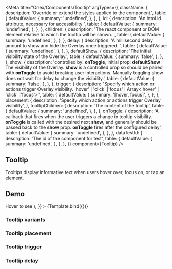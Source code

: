 

<Meta
  title="Onex/Components/Tooltip"
  argTypes={{
    className: {
      description: 'Override or extend the styles applied to the component.',
      table: {
        defaultValue: {
          summary: 'undefined',
        },
      },
    },
    id: {
      description: 'An html id attribute, necessary for accessibility ',
      table: {
        defaultValue: {
          summary: 'undefined',
        },
      },
    },
    children: {
      description:
        'The react component or DOM element relative to which the tooltip will be shown. ',
      table: {
        defaultValue: {
          summary: 'undefined',
        },
      },
    },
    delay: {
      description: 'A millisecond delay amount to show and hide the Overlay once triggered. ',
      table: {
        defaultValue: {
          summary: 'undefined',
        },
      },
    },
    defaultShow: {
      description: 'The initial visibility state of the Overlay.',
      table: {
        defaultValue: {
          summary: 'false',
        },
      },
    },
    show: {
      description:
        'controlled by: <b>onToggle</b>, initial prop: <b>defaultShow</b> The visibility of the Overlay. <b>show</b> is a controlled prop so should be paired with <b>onToggle</b> to avoid breaking user interactions. Manually toggling show does not wait for delay to change the visibility.',
      table: {
        defaultValue: {
          summary: 'false',
        },
      },
    },
    trigger: {
      description:
        "Specify which action or actions trigger Overlay visibility. 'hover' | 'click' |'focus' | Array<'hover' | 'click' |'focus'>",
      table: {
        defaultValue: {
          summary: '[hover, focus]',
        },
      },
    },
    placement: {
      description: 'Specify which action or actions trigger Overlay visibility',
    },
    tooltipChildren: {
      description: 'The content of the tooltip',
      table: {
        defaultValue: {
          summary: 'undefined',
        },
      },
    },
    onToggle: {
      description:
        'A callback that fires when the user triggers a change in tooltip visibility. <b>onToggle</b> is called with the desired next <b>show</b>, and generally should be passed back to the <b>show</b> prop. <b>onToggle</b> fires after the configured delay',
      table: {
        defaultValue: {
          summary: 'undefined',
        },
      },
    },
    dataTestId: {
      description: 'The id of the component for test',
      table: {
        defaultValue: {
          summary: 'undefined',
        },
      },
    },
  }}
  component={Tooltip}
/>


## Tooltip

Tooltips display informative text when users hover over, focus on, or tap an element.

## Demo

<Canvas>
  <Story
    name="Demo"
    args={{
      id: 'demo-tooltip',
      variant: 'default',
      tooltipChildren: 'demo tooltip',
      className: 'onex-demo-tooltip',
      delay: { show: 100, hide: 1000 },
      defaultShow: false,
      dataTestId: 'demo-tooltip-id',
      trigger: 'hover',
      children: (
        <Badge type="default" variant="status">
          Hover to see
        </Badge>
      ),
    }}
  >
    {Template.bind({})}
  </Story>
</Canvas>

<ArgsTable story="Demo" />

### Tooltip variants

<Canvas>
  <Story name="Default" story={stories.Default} />
</Canvas>

### Tooltip placement

<Canvas>
  <Story name="Left" story={stories.Left} />
  <Story name="Top" story={stories.Top} />
  <Story name="Right" story={stories.Right} />
  <Story name="Bottom" story={stories.Bottom} />
</Canvas>

### Tooltip trigger

<Canvas>
  <Story name="Hover" story={stories.Hover} />
  <Story name="Focus" story={stories.Focus} />
  <Story name="Click" story={stories.Click} />
</Canvas>

### Tooltip delay

<Canvas>
  <Story name="ShowDelay1000ms" story={stories.ShowDelay1000ms} />
  <Story name="HideDelay2000ms" story={stories.HideDelay2000ms} />
</Canvas>
